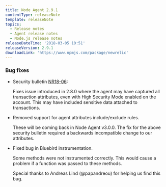 ```yaml
---
title: Node Agent 2.9.1
contentType: releaseNote
template: releaseNote
topics:
  - Release notes
  - Agent release notes
  - Node.js release notes
releaseDateTime: '2018-03-05 10:51'
releaseVersion: 2.9.1
downloadLink: 'https://www.npmjs.com/package/newrelic'
---
```


### Bug fixes

* Security bulletin [NR18-06](https://docs.newrelic.com/docs/accounts-partnerships/new-relic-security/security-bulletins/security-bulletin-nr18-06):

  Fixes issue introduced in 2.8.0 where the agent may have captured all transaction attributes, even with High Security Mode enabled on the account. This may have included sensitive data attached to transactions.
* Removed support for agent attributes include/exclude rules.

  These will be coming back in Node Agent v3.0.0. The fix for the above security bulletin required a backwards incompatible change to our attributes.
* Fixed bug in Bluebird instrumentation.

  Some methods were not instrumented correctly. This would cause a problem if a function was passed to these methods.

  Special thanks to Andreas Lind (@papandreou) for helping us find this bug.
